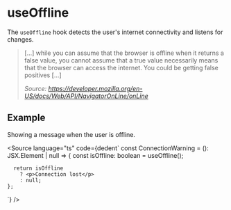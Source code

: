 
<Meta title="Hooks/useOffline" />

<ThemeVariables />

# useOffline

The `useOffline` hook detects the user's internet connectivity and listens for
changes.

> [...] while you can assume that the browser is offline when it returns a
> false value, you cannot assume that a true value necessarily means that the
> browser can access the internet. You could be getting false positives [...]
>
> _Source: https://developer.mozilla.org/en-US/docs/Web/API/NavigatorOnLine/onLine_

## Example

Showing a message when the user is offline.

<Source
  language="ts"
  code={dedent`
    const ConnectionWarning = (): JSX.Element | null => {
      const isOffline: boolean = useOffline();
      
      return isOffline
        ? <p>Connection lost</p>
        : null;
    };
`}
/>

[urlsearchparams]: https://developer.mozilla.org/en-US/docs/Web/API/URLSearchParams
